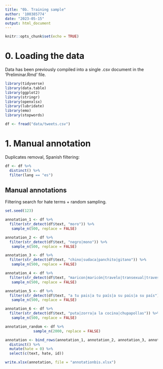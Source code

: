 ```yaml
---
title: "0b. Training sample"
author: '100385774'
date: "2023-05-15"
output: html_document
---
```


```r
knitr::opts_chunk$set(echo = TRUE)
```

# 0. Loading the data

Data has been previously compiled into a single .csv document in the 'Preliminar.Rmd' file. 

```r
library(tidyverse)
library(data.table)
library(ggplot2)
library(stringr)
library(openxlsx)
library(lubridate)
library(emo)
library(stopwords)
```


```r
df <- fread("data/tweets.csv")
```

# 1. Manual annotation

Duplicates removal, Spanish filtering: 

```r
df <- df %>% 
  distinct() %>% 
  filter(lang == "es") 
```

## Manual annotations

Filtering search for hate terms + random sampling.   

```r
set.seed(123)

annotation_1 <- df %>% 
  filter(str_detect(df$text, "moro")) %>% 
   sample_n(500, replace = FALSE)

annotation_2 <- df %>% 
  filter(str_detect(df$text, "negro|mono")) %>% 
   sample_n(500, replace = FALSE)

annotation_3 <- df %>% 
  filter(str_detect(df$text, "chino|sudaca|panchito|gitano")) %>% 
   sample_n(500, replace = FALSE)

annotation_4 <- df %>% 
  filter(str_detect(df$text, "maricon|maricón|travelo|transexual|travesti")) %>% 
   sample_n(500, replace = FALSE)

annotation_5 <- df %>% 
  filter(str_detect(df$text, "a tu pais|a tu país|a su pais|a su país")) %>% 
   sample_n(500, replace = FALSE)

annotation_6 <- df %>% 
  filter(str_detect(df$text, "puta|zorra|a la cocina|chupapollas")) %>% 
   sample_n(500, replace = FALSE)

annotation_random <- df %>% 
             sample_n(2000, replace = FALSE)
```

```r

annotation <- bind_rows(annotation_1, annotation_2, annotation_3, annotation_4, annotation_5, annotation_6, annotation_random) %>% 
  distinct() %>% 
  mutate(hate = 0) %>% 
  select(c(text, hate, id))

write.xlsx(annotation, file = "annotationbis.xlsx")

```